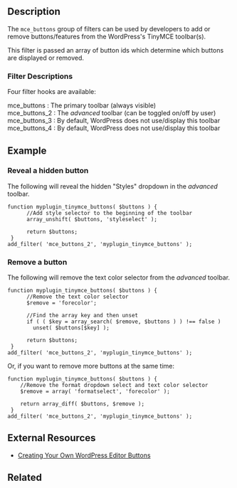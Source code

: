 ==Description==
The <tt>mce_buttons</tt> group of filters can be used by developers to add or remove buttons/features from the WordPress's TinyMCE toolbar(s).

This filter is passed an array of button ids which determine which buttons are displayed or removed.

===Filter Descriptions===
Four filter hooks are available:

;mce_buttons : The primary toolbar (always visible)
;mce_buttons_2 : The ''advanced'' toolbar (can be toggled on/off by user)
;mce_buttons_3 : By default, WordPress does not use/display this toolbar
;mce_buttons_4 : By default, WordPress does not use/display this toolbar

==Example==

===Reveal a hidden button===
The following will reveal the hidden "Styles" dropdown in the ''advanced'' toolbar.
<pre>
function myplugin_tinymce_buttons( $buttons ) {
      //Add style selector to the beginning of the toolbar
      array_unshift( $buttons, 'styleselect' );

      return $buttons;
 }
add_filter( 'mce_buttons_2', 'myplugin_tinymce_buttons' );
</pre>

===Remove a button===
The following will remove the text color selector from the ''advanced'' toolbar.
<pre>
function myplugin_tinymce_buttons( $buttons ) {
      //Remove the text color selector
      $remove = 'forecolor';

      //Find the array key and then unset
      if ( ( $key = array_search( $remove, $buttons ) ) !== false )
		unset( $buttons[$key] );

      return $buttons;
 }
add_filter( 'mce_buttons_2', 'myplugin_tinymce_buttons' );
</pre>

Or, if you want to remove more buttons at the same time:

<pre>
function myplugin_tinymce_buttons( $buttons ) {
	//Remove the format dropdown select and text color selector
	$remove = array( 'formatselect', 'forecolor' );

	return array_diff( $buttons, $remove );
 }
add_filter( 'mce_buttons_2', 'myplugin_tinymce_buttons' );
</pre>

== External Resources ==
* [http://wp.tutsplus.com/tutorials/theme-development/guide-to-creating-your-own-wordpress-editor-buttons/ Creating Your Own WordPress Editor Buttons]

== Related ==
{{TinyMCE API}}